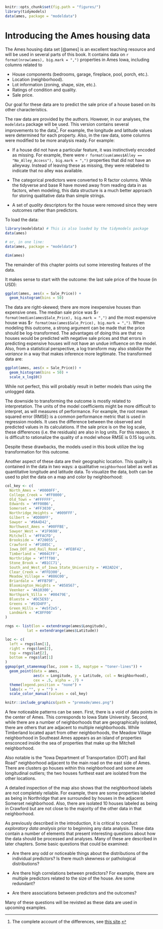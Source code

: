 ```r
knitr::opts_chunk$set(fig.path = "figures/")
library(tidymodels)
data(ames, package = "modeldata")
```

# Introducing the Ames housing data {#ames}

The Ames housing data set [@ames] is an excellent teaching resource and will be used in several parts of this book. It contains data on `r format(nrow(ames), big.mark = ",")` properties in Ames Iowa, including columns related to 

 * House components (bedrooms, garage, fireplace, pool, porch, etc.).
 * Location (neighborhood).
 * Lot information (zoning, shape, size, etc.).
 * Ratings of condition and quality. 
 * Sale price.

Our goal for these data are to predict the sale price of a house based on its other characteristics. 

The raw data are provided by the authors. However, in our analyses, the `modeldata` package will be used. This version contains several improvements to the data^[The complete account of the differences, see [this site](https://github.com/topepo/AmesHousing/blob/master/R/make_ames.R).]. For example, the longitude and latitude values were determined for each property. Also, in the raw data, some columns were modified to be more analysis ready. For example: 

 * If a house did not have a particular feature, it was instinctively encoded as missing. For example, there were `r format(sum(ames$Alley == "No_Alley_Access"), big.mark = ",")` properties that did not have an alleyway. Instead of leaving these as missing, they were relabeled to indicate that no alley was available.

 * The categorical predictors were converted to R factor columns. While the tidyverse and base R have moved away from reading data in as factors, when modeling, this data structure is a much better approach for storing qualitative data than simple strings.  
 
 * A set of _quality_ descriptors for the house were removed since they were outcomes rather than predictors.

To load the data: 

```r
library(modeldata) # This is also loaded by the tidymodels package
data(ames)

# or, in one line:
data(ames, package = "modeldata")

dim(ames)
```

The remainder of this chapter points out some interesting features of the data. 

It makes sense to start with the outcome: the last sale price of the house (in USD): 

```r
ggplot(ames, aes(x = Sale_Price)) + 
  geom_histogram(bins = 50)
```

The data are right-skewed; there are more inexpensive houses than expensive ones. The median sale price was \$`r format(median(ames$Sale_Price), big.mark = ",")` and the most expensive house was \$`r format(max(ames$Sale_Price), big.mark = ",")`. When modeling this outcome, a strong argument can be made that the price should be log-transformed. The advantages of doing this are that no houses would be predicted with negative sale prices and that errors in predicting expensive houses will not have an undue influence on the model. Also, from a statistical perspective, a log transform may also _stabilize the variance_ in a way that makes inference more legitimate. The transformed data are:

```r
ggplot(ames, aes(x = Sale_Price)) + 
  geom_histogram(bins = 50) +
  scale_x_log10()
```

While not perfect, this will probably result in better models than using the unlogged data. 

The downside to transforming the outcome is mostly related to interpretation.  The units of the model coefficients might be more difficult to interpret, as will measures of performance. For example, the root mean squared error (RMSE) is a common performance metric that is used in regression models. It uses the difference between the observed and predicted values in its calculations. If the sale price is on the log scale, these differences (i.e. the residuals) are also in log units. For this reason, it is difficult to rationalize the quality of a model whose RMSE is 0.15 log units. 

Despite these drawbacks, the models used in this book utilize the log transformation for this outcome. 

Another aspect of these data are their geographic location. This quality is contained in the data in two ways: a qualitative `neighborhood` label as well as quantitative longitude and latitude data. To visualize the data, both can be used to plot the data on a map and color by neighborhood: 

```r
col_key <- c(
  North_Ames = '#0000FF',
  College_Creek = '#FF0000',
  Old_Town = '#FFFFFF',
  Edwards = '#FF00B6',
  Somerset = '#FF3030',
  Northridge_Heights = '#009FFF',
  Gilbert = '#DD00FF',
  Sawyer = '#9A4D42',
  Northwest_Ames = '#00FFBE',
  Sawyer_West = '#1F9698',
  Mitchell = '#FFACFD',
  Brookside = '#720055',
  Crawford = '#F1085C',
  Iowa_DOT_and_Rail_Road = '#FE8F42',
  Timberland = '#004CFF',
  Northridge = '#ffff00',
  Stone_Brook = '#B1CC71',
  South_and_West_of_Iowa_State_University = '#02AD24',
  Clear_Creek = '#FFD300',
  Meadow_Village = '#886C00',
  Briardale = '#FFB79F',
  Bloomington_Heights = '#858567',
  Veenker = '#A10300',
  Northpark_Villa = '#00479E',
  Blueste = '#DC5E93',
  Greens = '#93D4FF',
  Green_Hills = '#e5f2e5', 
  Landmark = '#C8FF00'
) 

rngs <- list(lon = extendrange(ames$Longitude),
          lat = extendrange(ames$Latitude))

loc <- c(
  left = rngs$lon[1],
  right = rngs$lon[2],
  top = rngs$lat[2],
  bottom = rngs$lat[1]
)
ggmap(get_stamenmap(loc, zoom = 15, maptype = "toner-lines")) + 
  geom_point(data = ames,
             aes(x = Longitude, y = Latitude, col = Neighborhood),
             cex = .5, alpha = .7) +
  theme(legend.position = "none") + 
  labs(x = "", y = "") + 
  scale_color_manual(values = col_key)
```
```r
knitr::include_graphics(path = "premade/ames.png")
```

A few noticeable patterns can be seen. First, there is a void of data points in the center of Ames. This corresponds to Iowa State University. Second, while there are a number of neighborhoods that are geographically isolated, there are others that are adjacent to multiple neighborhoods. While Timberland located apart from other neighborhoods, the Meadow Village neighborhood in Southeast Ames appears as an island of properties ensconced inside the sea of properties that make up the Mitchell neighborhood. 
 
Also notable is the "Iowa Department of Transportation (DOT) and Rail Road" neighborhood adjacent to the main road on the east side of Ames. There are clusters go houses within this neighborhood and some are longitudinal outliers; the two houses furthest east are isolated from the other locations. 

A detailed inspection of the map also shows that the neighborhood labels are not completely reliable. For example, there are some properties labeled as being in Northridge that are surrounded by houses in the adjacent Somerset neighborhood. Also, there are isolated 10 houses labeled as being in Crawford but are not close to the majority of the other data in that neighborhood.

As previously described in the introduction, it is critical to conduct _exploratory data analysis_ prior to beginning any data analysis. These data contain a number of elements that present interesting questions about how the data should be processed and analyses. Many of these are described in later chapters. Some basic questions that could be examined: 

 * Are there any odd or noticeable things about the distributions of the individual predictors? Is there much skewness or pathological distributions? 

 * Are there high correlations between predictors? For example, there are multiple predictors related to the size of the house. Are some redundant?

 * Are there associations between predictors and the outcomes? 

Many of these questions will be revisted as these data are used in upcoming examples. 

 